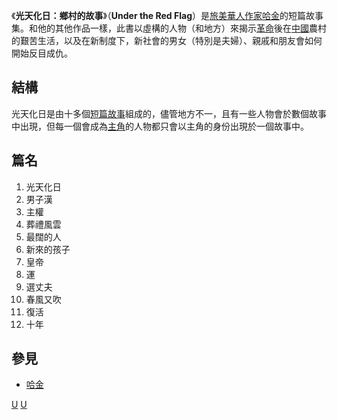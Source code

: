 《'''光天化日：鄉村的故事'''》（'''Under the Red Flag'''）是[[旅美華人|旅美華人]][[作家|作家]][[哈金|哈金]]的短篇故事集。和他的其他作品一樣，此書以虛構的人物（和地方）來揭示[[文化大革命|革命]]後在[[中國|中國]]農村的艱苦生活，以及在新制度下，新社會的男女（特別是夫婦）、親戚和朋友會如何開始反目成仇。

==結構==
光天化日是由十多個[[短篇故事|短篇故事]]組成的，儘管地方不一，且有一些人物會於數個故事中出現，但每一個會成為[[主角|主角]]的人物都只會以主角的身份出現於一個故事中。

==篇名==
#光天化日
#男子漢
#主權
#葬禮風雲
#最闊的人
#新來的孩子
#皇帝
#運
#選丈夫
#春風又吹
#復活
#十年

==參見==
*[[哈金|哈金]]


[[category:當代小說|U]]
[[category:美國小說|U]]